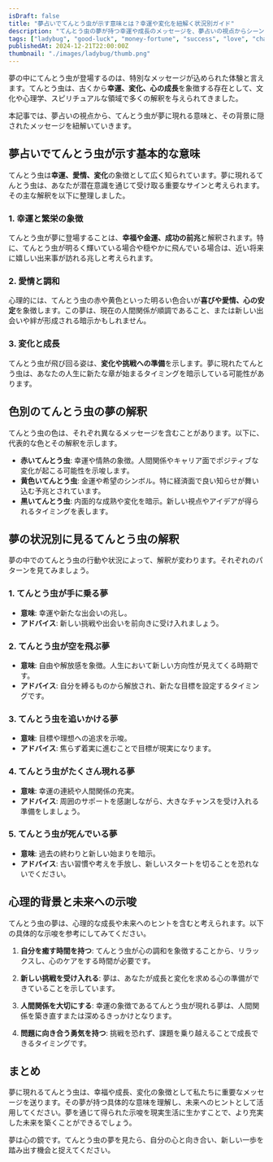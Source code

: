 ```yaml
---
isDraft: false
title: "夢占いでてんとう虫が示す意味とは？幸運や変化を紐解く状況別ガイド"
description: "てんとう虫の夢が持つ幸運や成長のメッセージを、夢占いの視点からシーン別に徹底解説します。スピリチュアルな意味と心理的背景を知り、未来へのヒントを探りましょう。"
tags: ["ladybug", "good-luck", "money-fortune", "success", "love", "change", "healing", "relationships"]
publishedAt: 2024-12-21T22:00:00Z
thumbnail: "./images/ladybug/thumb.png"
---
```


夢の中にてんとう虫が登場するのは、特別なメッセージが込められた体験と言えます。てんとう虫は、古くから<strong>幸運、変化、心の成長</strong>を象徴する存在として、文化や心理学、スピリチュアルな領域で多くの解釈を与えられてきました。

本記事では、夢占いの視点から、てんとう虫が夢に現れる意味と、その背景に隠されたメッセージを紐解いていきます。

<TableOfContents />

<AdUnit />

## 夢占いでてんとう虫が示す基本的な意味

てんとう虫は<strong>幸運、愛情、変化</strong>の象徴として広く知られています。夢に現れるてんとう虫は、あなたが潜在意識を通じて受け取る重要なサインと考えられます。その主な解釈を以下に整理しました。

### 1. 幸運と繁栄の象徴

てんとう虫が夢に登場することは、<strong>幸福や金運、成功の前兆</strong>と解釈されます。特に、てんとう虫が明るく輝いている場合や穏やかに飛んでいる場合は、近い将来に嬉しい出来事が訪れる兆しと考えられます。

### 2. 愛情と調和

心理的には、てんとう虫の赤や黄色といった明るい色合いが<strong>喜びや愛情、心の安定</strong>を象徴します。この夢は、現在の人間関係が順調であること、または新しい出会いや絆が形成される暗示かもしれません。

### 3. 変化と成長

てんとう虫が飛び回る姿は、<strong>変化や挑戦への準備</strong>を示します。夢に現れたてんとう虫は、あなたの人生に新たな章が始まるタイミングを暗示している可能性があります。

<AdUnit />

## 色別のてんとう虫の夢の解釈

てんとう虫の色は、それぞれ異なるメッセージを含むことがあります。以下に、代表的な色とその解釈を示します。

- <strong>赤いてんとう虫</strong>: 幸運や情熱の象徴。人間関係やキャリア面でポジティブな変化が起こる可能性を示唆します。
- <strong>黄色いてんとう虫</strong>: 金運や希望のシンボル。特に経済面で良い知らせが舞い込む予兆とされています。
- <strong>黒いてんとう虫</strong>: 内面的な成熟や変化を暗示。新しい視点やアイデアが得られるタイミングを表します。

<AdUnit />

## 夢の状況別に見るてんとう虫の解釈

夢の中でのてんとう虫の行動や状況によって、解釈が変わります。それぞれのパターンを見てみましょう。

### 1. てんとう虫が手に乗る夢

- <strong>意味</strong>: 幸運や新たな出会いの兆し。
- <strong>アドバイス</strong>: 新しい挑戦や出会いを前向きに受け入れましょう。

### 2. てんとう虫が空を飛ぶ夢

- <strong>意味</strong>: 自由や解放感を象徴。人生において新しい方向性が見えてくる時期です。
- <strong>アドバイス</strong>: 自分を縛るものから解放され、新たな目標を設定するタイミングです。

### 3. てんとう虫を追いかける夢

- <strong>意味</strong>: 目標や理想への追求を示唆。
- <strong>アドバイス</strong>: 焦らず着実に進むことで目標が現実になります。

### 4. てんとう虫がたくさん現れる夢

- <strong>意味</strong>: 幸運の連続や人間関係の充実。
- <strong>アドバイス</strong>: 周囲のサポートを感謝しながら、大きなチャンスを受け入れる準備をしましょう。

### 5. てんとう虫が死んでいる夢

- <strong>意味</strong>: 過去の終わりと新しい始まりを暗示。
- <strong>アドバイス</strong>: 古い習慣や考えを手放し、新しいスタートを切ることを恐れないでください。

<AdUnit />

## 心理的背景と未来への示唆

てんとう虫の夢は、心理的な成長や未来へのヒントを含むと考えられます。以下の具体的な示唆を参考にしてみてください。

1. <strong>自分を癒す時間を持つ</strong>:
   てんとう虫が心の調和を象徴することから、リラックスし、心のケアをする時間が必要です。

2. <strong>新しい挑戦を受け入れる</strong>: 夢は、あなたが成長と変化を求める心の準備ができていることを示しています。

3. <strong>人間関係を大切にする</strong>:
   幸運の象徴であるてんとう虫が現れる夢は、人間関係を築き直すまたは深めるきっかけとなります。

4. <strong>問題に向き合う勇気を持つ</strong>: 挑戦を恐れず、課題を乗り越えることで成長できるタイミングです。

<AdUnit />

## まとめ

夢に現れるてんとう虫は、幸福や成長、変化の象徴として私たちに重要なメッセージを送ります。その夢が持つ具体的な意味を理解し、未来へのヒントとして活用してください。夢を通じて得られた示唆を現実生活に生かすことで、より充実した未来を築くことができるでしょう。

夢は心の鏡です。てんとう虫の夢を見たら、自分の心と向き合い、新しい一歩を踏み出す機会と捉えてください。

